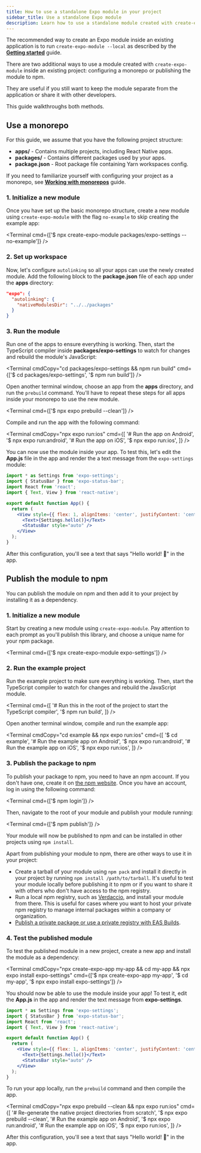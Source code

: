 ```yaml
---
title: How to use a standalone Expo module in your project
sidebar_title: Use a standalone Expo module
description: Learn how to use a standalone module created with create-expo-module in your project by using a monorepo or publishing the package to npm.
---
```



The recommended way to create an Expo module inside an existing application is to run `create-expo-module --local` as described by the [**Getting started**](./get-started) guide.

There are two additional ways to use a module created with `create-expo-module` inside an existing project: configuring a monorepo or publishing the module to npm.

They are useful if you still want to keep the module separate from the application or share it with other developers.

This guide walkthroughs both methods.

## Use a monorepo

For this guide, we assume that you have the following project structure:

- **apps/** - Contains multiple projects, including React Native apps.
- **packages/** - Contains different packages used by your apps.
- **package.json** - Root package file containing Yarn workspaces config.

If you need to familiarize yourself with configuring your project as a monorepo, see [**Working with monorepos**](/guides/monorepos/) guide.

### 1. Initialize a new module

Once you have set up the basic monorepo structure, create a new module using `create-expo-module` with the flag `no-example` to skip creating the example app:

<Terminal cmd={['$ npx create-expo-module packages/expo-settings --no-example']} />

### 2. Set up workspace

Now, let's configure `autolinking` so all your apps can use the newly created module. Add the following block to the **package.json** file of each app under the **apps** directory:

```json package.json
"expo": {
  "autolinking": {
    "nativeModulesDir": "../../packages"
  }
}
```

### 3. Run the module

Run one of the apps to ensure everything is working. Then, start the TypeScript compiler inside **packages/expo-settings** to watch for changes and rebuild the module's JavaScript:

<Terminal
  cmdCopy="cd packages/expo-settings && npm run build"
  cmd={['$ cd packages/expo-settings', '$ npm run build']}
/>

Open another terminal window, choose an app from the **apps** directory, and run the `prebuild` command. You'll have to repeat these steps for all apps inside your monorepo to use the new module.

<Terminal cmd={['$ npx expo prebuild --clean']} />

Compile and run the app with the following command:

<Terminal
  cmdCopy="npx expo run:ios"
  cmd={[
    '# Run the app on Android',
    '$ npx expo run:android',
    '# Run the app on iOS',
    '$ npx expo run:ios',
  ]}
/>

You can now use the module inside your app. To test this, let's edit the **App.js** file in the app and render the a text message from the `expo-settings` module:

```jsx App.js
import * as Settings from 'expo-settings';
import { StatusBar } from 'expo-status-bar';
import React from 'react';
import { Text, View } from 'react-native';

export default function App() {
  return (
    <View style={{ flex: 1, alignItems: 'center', justifyContent: 'center' }}>
      <Text>{Settings.hello()}</Text>
      <StatusBar style="auto" />
    </View>
  );
}
```

After this configuration, you'll see a text that says "Hello world! 👋" in the app.

## Publish the module to npm

You can publish the module on npm and then add it to your project by installing it as a dependency.

### 1. Initialize a new module

Start by creating a new module using `create-expo-module`. Pay attention to each prompt as you'll publish this library, and choose a unique name for your npm package.

<Terminal cmd={['$ npx create-expo-module expo-settings']} />

### 2. Run the example project

Run the example project to make sure everything is working. Then, start the TypeScript compiler to watch for changes and rebuild the JavaScript module.

<Terminal
  cmd={[
    '# Run this in the root of the project to start the TypeScript compiler',
    '$ npm run build',
  ]}
/>

Open another terminal window, compile and run the example app:

<Terminal
  cmdCopy="cd example && npx expo run:ios"
  cmd={[
    '$ cd example',
    '# Run the example app on Android',
    '$ npx expo run:android',
    '# Run the example app on iOS',
    '$ npx expo run:ios',
  ]}
/>

### 3. Publish the package to npm

To publish your package to npm, you need to have an npm account. If you don't have one, create it on [the npm website](https://www.npmjs.com/signup). Once you have an account, log in using the following command:

<Terminal cmd={['$ npm login']} />

Then, navigate to the root of your module and publish your module running:

<Terminal cmd={['$ npm publish']} />

Your module will now be published to npm and can be installed in other projects using `npm install`.

Apart from publishing your module to npm, there are other ways to use it in your project:

- Create a tarball of your module using `npm pack` and install it directly in your project by running `npm install /path/to/tarball`. It's useful to test your module locally before publishing it to npm or if you want to share it with others who don't have access to the npm registry.
- Run a local npm registry, such as [Verdaccio](https://verdaccio.org/), and install your module from there. This is useful for cases where you want to host your private npm registry to manage internal packages within a company or organization.
- [Publish a private package or use a private registry with EAS Builds](/build-reference/private-npm-packages/).

### 4. Test the published module

To test the published module in a new project, create a new app and install the module as a dependency:

<Terminal
  cmdCopy="npx create-expo-app my-app && cd my-app && npx expo install expo-settings"
  cmd={['$ npx create-expo-app my-app', '$ cd my-app', '$ npx expo install expo-settings']}
/>

You should now be able to use the module inside your app! To test it, edit the **App.js** in the app and render the text message from **expo-settings**.

```jsx App.js
import * as Settings from 'expo-settings';
import { StatusBar } from 'expo-status-bar';
import React from 'react';
import { Text, View } from 'react-native';

export default function App() {
  return (
    <View style={{ flex: 1, alignItems: 'center', justifyContent: 'center' }}>
      <Text>{Settings.hello()}</Text>
      <StatusBar style="auto" />
    </View>
  );
}
```

To run your app locally, run the `prebuild` command and then compile the app.

<Terminal
  cmdCopy="npx expo prebuild --clean && npx expo run:ios"
  cmd={[
    '# Re-generate the native project directories from scratch',
    '$ npx expo prebuild --clean',
    '# Run the example app on Android',
    '$ npx expo run:android',
    '# Run the example app on iOS',
    '$ npx expo run:ios',
  ]}
/>

After this configuration, you'll see a text that says "Hello world! 👋" in the app.
